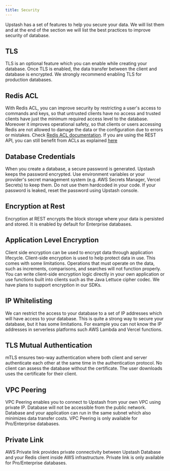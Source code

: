 ```yaml
---
title: Security
---
```


Upstash has a set of features to help you secure your data. We will list them
and at the end of the section we will list the best practices to improve
security of database.

## TLS

TLS is an optional feature which you can enable while creating your database.
Once TLS is enabled, the data transfer between the client and database is
encrypted. We strongly recommend enabling TLS for production databases.

## Redis ACL

With Redis ACL, you can improve security by restricting a user's access to
commands and keys, so that untrusted clients have no access and trusted clients
have just the minimum required access level to the database. Moreover it
improves operational safety, so that clients or users accessing Redis are not
allowed to damage the data or the configuration due to errors or mistakes. Check
[Redis ACL documentation](https://redis.io/docs/manual/security/acl/). If you
are using the REST API, you can still benefit from ACLs as explained
[here](/redis/features/restapi#rest-token-for-acl-users)

## Database Credentials

When you create a database, a secure password is generated. Upstash keeps the
password encrypted. Use environment variables or your provider's secret
management system (e.g. AWS Secrets Manager, Vercel Secrets) to keep them. Do
not use them hardcoded in your code. If your password is leaked, reset the
password using Upstash console.

## Encryption at Rest

Encryption at REST encrypts the block storage where your data is persisted and
stored. It is enabled by default for Enterprise databases.

## Application Level Encryption

Client side encryption can be used to encrypt data through application
lifecycle. Client-side encryption is used to help protect data in use. This
comes with some limitations. Operations that must operate on the data, such as
increments, comparisons, and searches will not function properly. You can write
client-side encryption logic directly in your own application or use functions
built into clients such as the Java Lettuce cipher codec. We have plans to
support encryption in our SDKs.

## IP Whitelisting

We can restrict the access to your database to a set of IP addresses which will
have access to your database. This is quite a strong way to secure your
database, but it has some limitations. For example you can not know the IP
addresses in serverless platforms such AWS Lambda and Vercel functions.

## TLS Mutual Authentication

mTLS ensures two-way authentication where both client and server authenticate
each other at the same time in the authentication protocol. No client can assess
the database without the certificate. The user downloads uses the certificate
for their client.

## VPC Peering

VPC Peering enables you to connect to Upstash from your own VPC using private
IP. Database will not be accessible from the public network. Database and your
application can run in the same subnet which also minimizes data transfer costs.
VPC Peering is only available for Pro/Enterprise databases.

## Private Link

AWS Private link provides private connectivity between Upstash Database and your
Redis client inside AWS infrastructure. Private link is only available for
Pro/Enterprise databases.
